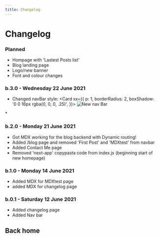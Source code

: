 ```yaml
---
title: Changelog
---
```




# Changelog

### Planned
* Hompage with 'Lastest Posts list'
* Blog landing page
* Logo/new banner
* Font and colour changes

### b.3.0 - Wednesday 22 June 2021
* Changed navBar style:
<Card
      sx={{
        p: 1,
        borderRadius: 2,
        boxShadow: '0 0 16px rgba(0, 0, 0, .25)',
      }}>
<Image
    src = "/images/nabBar20210623.png"
    alt='New nav Bar'
    width = {468}
    height = {98}
/>
</Card>
* 

### b.2.0 - Monday 21 June 2021
* Got MDX working for the blog backend with Dynamic routing!
* Added /blog page and removed 'First Post' and 'MDXtest' from navbar
* Added Contact Me page
* Removed 'next-app' copypasta code from index.js (beginning start of new homepage)

### b.1.0 - Monday 14 June 2021
* Added MDX for MDXtest page
* added MDX for changelog page


### b.0.1 - Saturday 12 June 2021
* Added changelog page
* Added Nav bar

<h2>
    <Link href="/">
        <a>Back home</a>
    </Link>
</h2>